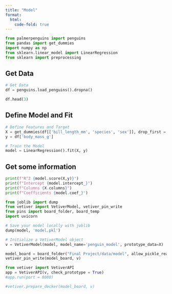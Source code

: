 ```yaml
---
title: "Model"
format:
  html:
    code-fold: true
---
```



```python
from palmerpenguins import penguins
from pandas import get_dummies
import numpy as np
from sklearn.linear_model import LinearRegression
from sklearn import preprocessing
```

## Get Data


```python
# Get Data
df = penguins.load_penguins().dropna()

df.head(3)
```

## Define Model and Fit


```python
# Define Features and Target
X = get_dummies(df[['bill_length_mm', 'species', 'sex']], drop_first = True)
y = df['body_mass_g']

# Train the Model
model = LinearRegression().fit(X, y)
```

## Get some information


```python
print(f"R^2 {model.score(X,y)}")
print(f"Intercept {model.intercept_}")
print(f"Columns {X.columns}")
print(f"Coefficients {model.coef_}")
```


```python
from joblib import dump
from vetiver import VetiverModel, vetiver_pin_write
from pins import board_folder, board_temp
import uvicorn

# Save your model locally with joblib
dump(model, 'model.pkl')

# Initialize a VetiverModel object
v = VetiverModel(model, model_name='penguin_model', prototype_data=X)

model_board = board_folder("Final Project/data/model", allow_pickle_read=True)
vetiver_pin_write(model_board, v)

from vetiver import VetiverAPI
app = VetiverAPI(v, check_prototype = True)
#app.run(port = 8080)

#vetiver.prepare_docker(model_board, v)
```




